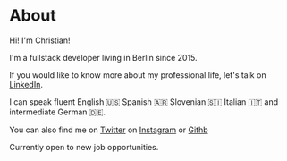 
<SEO title="About" />
<Boxi>

# About

Hi! I'm Christian!

I'm a fullstack developer living in Berlin since 2015.

If you would like to know more about my professional life, let's talk on [LinkedIn](https://linkedin.com/in/christiankopac).

I can speak fluent English 🇺🇸 Spanish 🇦🇷 Slovenian 🇸🇮 Italian 🇮🇹 and intermediate German 🇩🇪.

You can also find me
on [Twitter](https://twitter.com/teatang)
on [Instagram](https://instagram.com/ckopac)
or [Githb](https://github.com/christiankopac)

Currently open to new job opportunities.

</Boxi>
